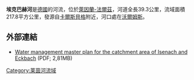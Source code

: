 {{Infobox river
| name              = Eckbach
| image             = 2006 Dirmstein-Eckbach-Laumersheim.jpg
| image_caption     = [[迪尔姆斯泰因|迪尔姆斯泰因]]与[[劳梅尔斯海姆|劳梅尔斯海姆]]间河段
| subdivision_type2 = Location
| subdivision_name2 = [[Rhineland-Palatinate|Rhineland-Palatinate]]
| subdivision_type1 = Country
| subdivision_name1 = [[Germany|Germany]]
| river_system      = [[莱茵河水系|莱茵河水系]]
| progression       = [[莱茵河|莱茵河]] → 北海
| basin_size        = {{convert|217.847|km2|sqmi|abbr=on}}
| length            = {{convert|39.27|km|mi|abbr=on}}
| source1_location  = [[卡尔斯贝格_(莱茵兰-普法尔茨州)|卡尔斯贝格]]附近的Hertlingshausen,
| source1_coordinates= {{coord|49|29|46.67|N|8|0|52.02|E|region:DE-RP}}
| source1_elevation = {{convert|313|m|ft|abbr=on}}
| mouth_location    = [[沃尔姆斯|沃尔姆斯]]
| mouth_coordinates = {{coord|49|36|30.45|N|8|24|6.68|E|region:DE-RP|display=inline,title}}
| mouth_elevation   = {{convert|90|m|ft|abbr=on}}
| tributaries_left  = Rothbach, Floßbach
| tributaries_right = Höninger Bach, Schrakelbach
}}
'''埃克巴赫河'''是[[德國|德國]]的河流，位於[[萊因蘭-法爾茲|萊因蘭-法爾茲]]，河道全長39.3公里，流域面積217.8平方公里，發源自[[卡爾斯貝格|卡爾斯貝格]]附近，河口處在[[沃爾姆斯|沃爾姆斯]]。

==外部連結==
* [https://web.archive.org/web/20120327234646/http://www.sgdsued.rlp.de/icc/Internet/med/b94/b94708fd-c931-8911-7e61-262102700266,11111111-1111-1111-1111-111111111111.pdf Water management master plan for the catchment area of Isenach and Eckbach] (PDF; 2,81MB)

{{Germany-geo-stub}}
[[Category:莱茵河流域|Category:莱茵河流域]]
